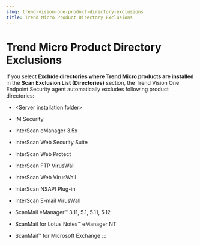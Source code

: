 ```yaml
---
slug: trend-vision-one-product-directory-exclusions
title: Trend Micro Product Directory Exclusions
---
```

# Trend Micro Product Directory Exclusions

If you select **Exclude directories where Trend Micro products are installed** in the **Scan Exclusion List (Directories)** section, the Trend Vision One Endpoint Security agent automatically excludes following product directories:

- \<Server installation folder\>

- IM Security

- InterScan eManager 3.5x

- InterScan Web Security Suite

- InterScan Web Protect

- InterScan FTP VirusWall

- InterScan Web VirusWall

- InterScan NSAPI Plug-in

- InterScan E-mail VirusWall

- ScanMail eManager™ 3.11, 5.1, 5.11, 5.12

- ScanMail for Lotus Notes™ eManager NT

- ScanMail™ for Microsoft Exchange
:::
